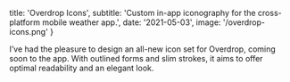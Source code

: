 

  title: 'Overdrop Icons',
  subtitle:
    'Custom in-app iconography for the cross-platform mobile weather app.',
  date: '2021-05-03',
  image: '/overdrop-icons.png'
}

<MarkdownContainer>
  <PostImage src='/overdrop-icons.png' alt='Overdrop Icons' cover />
</MarkdownContainer>

<MarkdownContainer narrow>

I’ve had the pleasure to design an all-new icon set for Overdrop, coming soon to the app. With outlined forms and slim strokes, it aims to offer optimal readability and an elegant look.

</MarkdownContainer>
